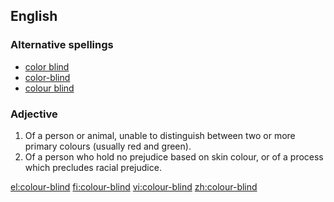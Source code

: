 ==English==

===Alternative spellings===
*[[color blind]]
*[[color-blind]]
*[[colour blind]]

===Adjective===
{{en-adj|pos=[[colour]]-[[blind]]}}

# Of a person or animal, unable to distinguish between two or more primary colours (usually red and green).
# Of a person who hold no prejudice based on skin colour, or of a process which precludes racial prejudice.

[[el:colour-blind]]
[[fi:colour-blind]]
[[vi:colour-blind]]
[[zh:colour-blind]]